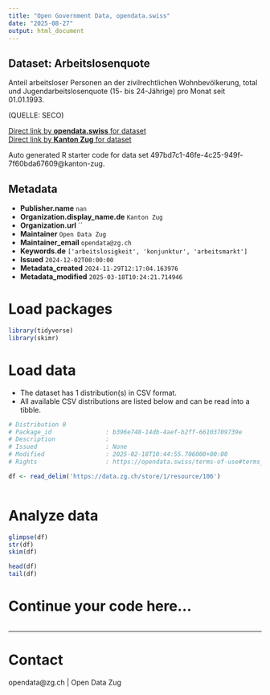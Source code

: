 ```yaml
---
title: "Open Government Data, opendata.swiss"
date: "2025-08-27"
output: html_document
---
```


## Dataset: Arbeitslosenquote

Anteil arbeitsloser Personen an der zivilrechtlichen Wohnbevölkerung, total und Jugendarbeitslosenquote (15- bis 24-Jährige) pro Monat seit 01.01.1993.

(QUELLE: SECO)

[Direct link by **opendata.swiss** for dataset](https://opendata.swiss/de/dataset/arbeitslosenquote)<br>
[Direct link by **Kanton Zug** for dataset](https://zg.ch/de/wirtschaft-arbeit/stellensuchende/arbeitsmarktstatistiken)

Auto generated R starter code for data set 497bd7c1-46fe-4c25-949f-7f60bda67609@kanton-zug.

## Metadata

- **Publisher.name** `nan`
- **Organization.display_name.de** `Kanton Zug`
- **Organization.url** ``
- **Maintainer** `Open Data Zug`
- **Maintainer_email** `opendata@zg.ch`
- **Keywords.de** `['arbeitslosigkeit', 'konjunktur', 'arbeitsmarkt']`
- **Issued** `2024-12-02T00:00:00`
- **Metadata_created** `2024-11-29T12:17:04.163976`
- **Metadata_modified** `2025-03-18T10:24:21.714946`


# Load packages

```r

library(tidyverse)
library(skimr)

```

# Load data

-   The dataset has 1 distribution(s) in CSV format.
-   All available CSV distributions are listed below and can be read into a tibble.

```r

# Distribution 0
# Package_id               : b396e748-14db-4aef-b2ff-66103709739e
# Description              : 
# Issued                   : None
# Modified                 : 2025-02-18T10:44:55.706000+00:00
# Rights                   : https://opendata.swiss/terms-of-use#terms_by

df <- read_delim('https://data.zg.ch/store/1/resource/106')



```

# Analyze data

```r

glimpse(df)
str(df)
skim(df)

head(df)
tail(df)

```

# Continue your code here...

```r

```

------------------------------------------------------------------------

# Contact

opendata@zg.ch | Open Data Zug
